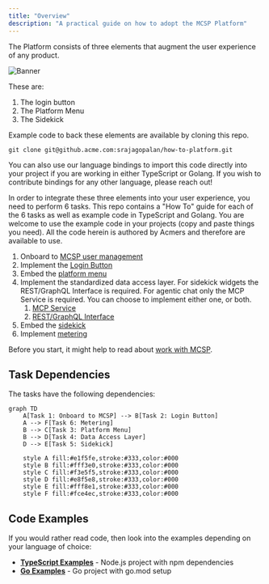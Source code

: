 ```yaml
---
title: "Overview"
description: "A practical guide on how to adopt the MCSP Platform"
---
```



The Platform consists of three elements that augment the user experience of any product.

![Banner](/images/banner.png)

These are:

1. The login button
2. The Platform Menu
3. The Sidekick

Example code to back these elements are available by cloning this repo.

```shell
git clone git@github.acme.com:srajagopalan/how-to-platform.git
```

You can also use our language bindings to import this code directly into your project if you
are working in either TypeScript or Golang. If you wish to contribute bindings for any other language, please reach out!

In order to integrate these three elements into your user experience, you need to perform 6 tasks. This repo
contains a "How To" guide for each of the 6 tasks as well as example code in TypeScript and Golang. You are welcome
to use the example code in your projects (copy and paste things you need). All the code herein is authored by Acmers and therefore
are available to use.

1. Onboard to [MCSP user management](task-1-onboard-mcsp)
1. Implement the [Login Button](task-2-login-button)
1. Embed the [platform menu](task-3-platform-menu)
1. Implement the standardized data access layer. For sidekick widgets the REST/GraphQL Interface is required. For agentic chat only the MCP Service is required. You can choose to implement either one, or both.
    1. [MCP Service](task-4a-mcp-service)
    1. [REST/GraphQL Interface](task-4b-data-access-config)
1. Embed the [sidekick](task-5-sidekick)
1. Implement [metering](task-6-implement-metering)

Before you start, it might help to read about [work with MCSP](working-with-mcsp).

## Task Dependencies

The tasks have the following dependencies:

```mermaid
graph TD
    A[Task 1: Onboard to MCSP] --> B[Task 2: Login Button]
    A --> F[Task 6: Metering]
    B --> C[Task 3: Platform Menu]
    B --> D[Task 4: Data Access Layer]
    D --> E[Task 5: Sidekick]

    style A fill:#e1f5fe,stroke:#333,color:#000
    style B fill:#fff3e0,stroke:#333,color:#000
    style C fill:#f3e5f5,stroke:#333,color:#000
    style D fill:#e8f5e8,stroke:#333,color:#000
    style E fill:#fff8e1,stroke:#333,color:#000
    style F fill:#fce4ec,stroke:#333,color:#000
```

## Code Examples

If you would rather read code, then look into the examples depending on your language of choice:

- **[TypeScript Examples](examples/typescript/)** - Node.js project with npm dependencies
- **[Go Examples](examples/go/)** - Go project with go.mod setup

